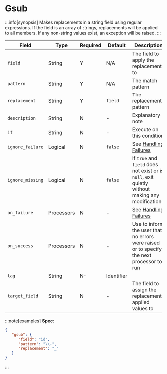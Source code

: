 # Gsub

:::info[synopsis]
Makes replacements in a string field using regular expressions. If the field is an array of strings, replacements will be applied to all members. If any non-string values exist, an exception will be raised.
:::

|Field|Type|Required|Default|Description|
|---|---|---|---|---|
|`field`|String|Y|N/A|The field to apply the replacement to|
|`pattern`|String|Y|N/A|The match pattern|
|`replacement`|String|Y|`field`|The replacement pattern|
|`description`|String|N|-|Explanatory note|
|`if`|String|N|-|Execute on this condition|
|`ignore_failure`|Logical|N|`false`|See [Handling Failures](../handling-failures.mdx)|
|`ignore_missing`|Logical|N|`false`|If `true` and `field` does not exist or is `null`, exit quietly without making any modifications|
|`on_failure`|Processors|N|-|See [Handling Failures](../handling-failures.mdx)|
|`on_success`|Processors|N|-|Use to inform the user that no errors were raised or to specify the next processor to run|
|`tag`|String|N-|Identifier|
|`target_field`|String|N|-|The field to assign the replacement-applied values to|

:::note[examples]
**Spec**:

```json
{
   "gsub": {
      "field": "id",
      "pattern": "\\-",
      "replacement": "_"
   }
}
```
:::
